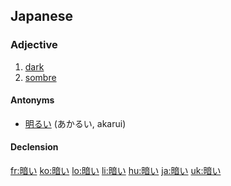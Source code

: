 ==Japanese==
{{ja-kanjitab|暗}}

===Adjective===
{{ja-adj|kk|decl=i|hira=くらい|rom=kurai}}

# [[dark]]
# [[sombre]]

====Antonyms====
*[[明るい]] (あかるい, akarui)

====Declension====
{{ja-i|暗|くら|kura}}

[[fr:暗い]]
[[ko:暗い]]
[[lo:暗い]]
[[li:暗い]]
[[hu:暗い]]
[[ja:暗い]]
[[uk:暗い]]